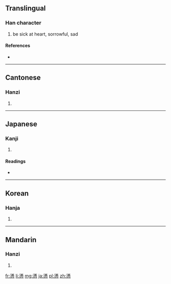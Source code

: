 {{also|懑}}
==Translingual==

===Han character===
{{Han char|rn=61|rad=心|as=14|sn=18|four=3433<sub>2</sub>|canj=水月心 (EBP)}}

# be sick at heart, sorrowful, sad

====References====
* {{Han ref|kx=0406.450|dkj=11384|dj=0747.410|hdz=42363.180|uh=61E3|ud=25059|bh=C256|bd=49750}}

----

==Cantonese==

===Hanzi===
{{yue-hanzi|jyut=|y=mun6|sim=懑}}

# {{defn|lang=yue|sort=心14}}

----

==Japanese==

===Kanji===
{{ja-kanji|grade=|rs=心14}}

# {{defn|lang=ja|sort=心14}}

====Readings====
* {{ja-readings|on=[[もん]] (mon), [[まん]] (man)|kun=[[もだえる]] (modaeru)}}

----

==Korean==

===Hanja===
{{ko-hanja|hangeul=문|eumhun=|rv=mun|mr=mun|y=mun}}

# {{defn|lang=ko|sort=心14}}

----

==Mandarin==

===Hanzi===
{{cmn-hanzi|sim=懑|pin=[[mèn]] ([[men4]])|wg=men<sup>4</sup>}}

# {{defn|lang=cmn|sort=心14}}

[[fr:懣]]
[[li:懣]]
[[mg:懣]]
[[ja:懣]]
[[pl:懣]]
[[zh:懣]]